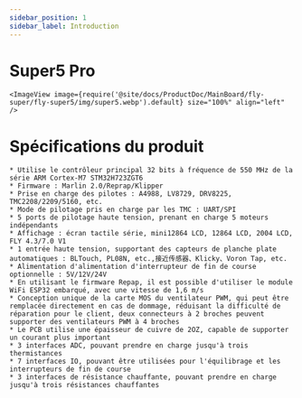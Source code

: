 ```yaml
---
sidebar_position: 1
sidebar_label: Introduction
---
```


# Super5 Pro
    
    <ImageView image={require('@site/docs/ProductDoc/MainBoard/fly-super/fly-super5/img/super5.webp').default} size="100%" align="left" />


# Spécifications du produit

    * Utilise le contrôleur principal 32 bits à fréquence de 550 MHz de la série ARM Cortex-M7 STM32H723ZGT6
    * Firmware : Marlin 2.0/Reprap/Klipper
    * Prise en charge des pilotes : A4988, LV8729, DRV8225, TMC2208/2209/5160, etc.
    * Mode de pilotage pris en charge par les TMC : UART/SPI
    * 5 ports de pilotage haute tension, prenant en charge 5 moteurs indépendants
    * Affichage : écran tactile série, mini12864 LCD, 12864 LCD, 2004 LCD, FLY 4.3/7.0 V1
    * 1 entrée haute tension, supportant des capteurs de planche plate automatiques : BLTouch, PL08N, etc.,接近传感器、Klicky、Voron Tap, etc.
    * Alimentation d'alimentation d'interrupteur de fin de course optionnelle : 5V/12V/24V
    * En utilisant le firmware Repap, il est possible d'utiliser le module WiFi ESP32 embarqué, avec une vitesse de 1,6 m/s
    * Conception unique de la carte MOS du ventilateur PWM, qui peut être remplacée directement en cas de dommage, réduisant la difficulté de réparation pour le client, deux connecteurs à 2 broches peuvent supporter des ventilateurs PWM à 4 broches
    * Le PCB utilise une épaisseur de cuivre de 2OZ, capable de supporter un courant plus important
    * 3 interfaces ADC, pouvant prendre en charge jusqu'à trois thermistances
    * 7 interfaces IO, pouvant être utilisées pour l'équilibrage et les interrupteurs de fin de course
    * 3 interfaces de résistance chauffante, pouvant prendre en charge jusqu'à trois résistances chauffantes
